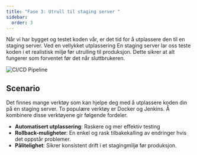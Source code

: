 ```yaml
---
title: "Fase 3: Utrull til staging server "
sidebar:
  order: 3
---
```


Når vi har bygget og testet koden vår, er det tid for å utplassere den til en staging server. Ved en vellykket utplassering En staging server lar oss teste koden i et realistisk miljø før utrulling til produksjon. Dette sikrer at alt fungerer som forventet før det når sluttbrukeren.

![CI/CD Pipeline](../../../../assets/images/Utplassere.png)

## Scenario

Det finnes mange verktøy som kan hjelpe deg med å utplassere koden din på en staging server. To populære verktøy er Docker og Jenkins. Å kombinere disse verktøyene gir følgende fordeler.

- **Automatisert utplassering**: Raskere og mer effektiv testing
- **Rollback-muligheter**: En enkel og rask tilbakekalling av endringer hvis det oppstår problemer.
- **Pålitelighet**: Sikrer konsistent drift i et stagingmiljø før produksjon.


<SelectCorrect
  question="Hva er formålet med å utplassere koden på en staging server?"
  correct="For å teste koden i et realistisk miljø før den rulles ut til produksjon."
  wrong1="For å rulle ut koden til produksjon."
  wrong2="For å lagre koden på en midlertidig server."
/>


<LikeThisPage />
